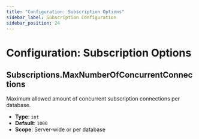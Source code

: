 ```yaml
---
title: "Configuration: Subscription Options"
sidebar_label: Subscription Configuration
sidebar_position: 24
---
```



# Configuration: Subscription Options

## Subscriptions.MaxNumberOfConcurrentConnections

Maximum allowed amount of concurrent subscription connections per database.

- **Type**: `int`
- **Default**: `1000`
- **Scope**: Server-wide or per database


